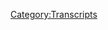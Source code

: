 {{DEFAULTSORT:
    #_TRANSCRIPT_0050:Bohemian Grove...Ya Busted
}}{{Transcript
    | title         = [[50: Bohemian Grove...Ya Busted]]
    | caption       = [https://knowledgefight.libsyn.com/knowledge-fight-bohemian-groveya-busted Listen to this episode on Libsyn]
    | episodeNumber = [[50: Bohemian Grove...Ya Busted|50]]
    | length        = 00:29:45
}}

{{MessageBox
    | header     = Warning: Bot Generated Content
    | text       = This transcript was automatically generated by transcription software and likely contains many mistakes and misattributions. Please check the audio for definitive quotes, attribution, and context.
    | image      = N3yvass4myg91.webp
    | imagewidth = 50px
    | id         = warning
}}

{{TranscriptBlock
    | name      = Alex Jones
    | timestamp = 00:00:00.000
    | text      = Andy in Kansas, you're on the air. Thanks for holding.
}}

{{TranscriptBlock
    | name      = Andy In Kansas
    | timestamp = 00:00:02.609
    | text      = Hello, Alex, I'm a first time caller. I'm a huge fan. I love your work.
}}

{{TranscriptBlock
    | name      = Alex Jones
    | timestamp = 00:00:05.940
    | text      = I love you.
}}

{{TranscriptBlock
    | name      = Dan
    | timestamp = 00:00:06.459
    | text      = Hey, everybody. Welcome back to Knowledge fight. I'm Dan.
}}

{{TranscriptBlock
    | name      = Jordan
    | timestamp = 00:00:09.119
    | text      = I'm Jordan.
}}

{{TranscriptBlock
    | name      = Dan
    | timestamp = 00:00:09.669
    | text      = We're a couple dudes who like to sit around, drink novelty beverages, and talk a little bit about Alex Jones. We've got a little shorty episode for you here today.
}}

{{TranscriptBlock
    | name      = Jordan
    | timestamp = 00:00:17.129
    | text      = Oh, do we?
}}

{{TranscriptBlock
    | name      = Dan
    | timestamp = 00:00:17.629
    | text      = Yep, got a little
}}

{{TranscriptBlock
    | name      = Jordan
    | timestamp = 00:00:18.000
    | text      = Are we denying people the three hours that they generally love to sit through?
}}

{{TranscriptBlock
    | name      = Dan
    | timestamp = 00:00:23.000
    | text      = We are but we'll be back with another episode very shortly. But for today, I wanted to do a little bit of a special thing. A little bit of an Alex Jones, Ya Busted.
}}

{{TranscriptBlock
    | name      = Jordan
    | timestamp = 00:00:32.000
    | text      = Oh, we got to full ya busted episode.
}}

{{TranscriptBlock
    | name      = Dan
    | timestamp = 00:00:33.770
    | text      = So I don't know how much you rely on
}}

{{TranscriptBlock
    | name      = Jordan
    | timestamp = 00:00:35.490
    | text      = I don't know why I'm cheerleading for you. I just want you to succeed, Dan.
}}

{{TranscriptBlock
    | name      = Dan
    | timestamp = 00:00:39.000
    | text      = Thank you. I appreciate that. I like having someone on my team. I don't know, Jordan, how much you know about Alex Jones's career?
}}

{{TranscriptBlock
    | name      = Jordan
    | timestamp = 00:00:48.000
    | text      = I know that he's been on, since at the very least y2k. sure. And he was, I think killed in the concentration camp at that old abandoned airport.
}}

{{TranscriptBlock
    | name      = Dan
    | timestamp = 00:01:03.000
    | text      = That Austin airport? Absolutely.
}}

{{TranscriptBlock
    | name      = Jordan
    | timestamp = 00:01:05.430
    | text      = Okay. How did he do?
}}

{{TranscriptBlock
    | name      = Dan
    | timestamp = 00:01:06.959
    | text      = He did good. He survived. Survived the killing.
}}

{{TranscriptBlock
    | name      = Jordan
    | timestamp = 00:01:10.280
    | text      = Damn it.
}}

{{TranscriptBlock
    | name      = Dan
    | timestamp = 00:01:10.930
    | text      = So he was on public access TV, which I've looked into us getting a public access TV show.
}}

{{TranscriptBlock
    | name      = Dan
    | timestamp = 00:01:17.250
    | text      = How'd it go?
}}

{{TranscriptBlock
    | name      = Dan
    | timestamp = 00:01:18.170
    | text      = Turns out you got to pay a lot for courses
}}

{{TranscriptBlock
    | name      = Jordan
    | timestamp = 00:01:21.230
    | text      = Boooo!
}}

{{TranscriptBlock
    | name      = Dan
    | timestamp = 00:01:21.719
    | text      = They make you pay like hundreds of dollars to take TV production classes. And they take like months to complete the ones you need in order to get on TV. But if we just shoot our own videos, they'll put, they might play them. So conceivably,
}}

{{TranscriptBlock
    | name      = Jordan
    | timestamp = 00:01:39.000
    | text      = We're gonna need we're gonna need a better studio than your bedroom.
}}

{{TranscriptBlock
    | name      = Dan
    | timestamp = 00:01:42.000
    | text      = So if you guys would like to donate to the show. That money may go towards us making a TV show for public access, which would also be on YouTube. That's something we're considering.
}}

{{TranscriptBlock
    | name      = Jordan
    | timestamp = 00:01:52.219
    | text      = That would be fucking awesome.
}}

{{TranscriptBlock
    | name      = Dan
    | timestamp = 00:01:53.960
    | text      = In the spirit of Alex Jones's early career, we will do public access TV!
}}

{{TranscriptBlock
    | name      = Jordan
    | timestamp = 00:01:58.000
    | text      = I would, no, I don't even care. I would love to do public access TV.
}}

{{TranscriptBlock
    | name      = Dan
    | timestamp = 00:02:03.000
    | text      = So we would like to do that. And I thank everybody who has donated and we really appreciate it. But if people want to throw down a little something something, we have some projects we want to work on. But anyway, Alex started in public access TV. Then his dentist father talked to one of his patients, who was a radio executive, and got him a radio job, paid for his first ad,
}}

{{TranscriptBlock
    | name      = Jordan
    | timestamp = 00:02:24.009
    | text      = The American dream.
}}

{{TranscriptBlock
    | name      = Dan
    | timestamp = 00:02:25.120
    | text      = Alex Jones's first ad
}}

{{TranscriptBlock
    | name      = Jordan
    | timestamp = 00:02:26.340
    | text      = Daddy bought you a show,
}}

{{TranscriptBlock
    | name      = Dan
    | timestamp = 00:02:27.509
    | text      = Alex Jones's first ad, that was a contingent part of him getting a radio show, was his dad's dental practice. And so that's how he came into being. But he didn't really make it big outside of the Austin market where people thought he was kind of a crazy yeller, because he was. yeah. He would go out
}}

{{TranscriptBlock
    | name      = Jordan
    | timestamp = 00:02:44.270
    | text      = That hasn't changed.
}}

{{TranscriptBlock
    | name      = Dan
    | timestamp = 00:02:45.439
    | text      = He would go out in public with bull horns and make a big spectacle of himself and scream about banks and what have you. right. That was sort of his modus operandi. And because he was this crazy public figure, that's why Richard Linklater, who was an Austin filmmaker at the time, ended up putting him in Waking Life and then Scanner Darkly, a little bit down the road where he played characters very similar to himself. Crazy street preachers. In Waking Life, he's a guy yelling in a bullhorn, driving around in a car. And he's got
}}

{{TranscriptBlock
    | name      = Jordan
    | timestamp = 00:03:15.210
    | text      = It's a stretch for him.
}}

{{TranscriptBlock
    | name      = Dan
    | timestamp = 00:03:16.530
    | text      = But he's yelling a bunch of stuff back then that I'm actually kind of cool with because they're all about human potential and stuff like that. He's screaming about how the indomitable spirit of humanity is great. He just leaves out all the globalists stuff.
}}

{{TranscriptBlock
    | name      = Jordan
    | timestamp = 00:03:31.000
    | text      = Is there, and and I'm guessing, just going out on that, on a limb here? No, no boner pills, huh?
}}

{{TranscriptBlock
    | name      = Dan
    | timestamp = 00:03:38.000
    | text      = No boner pills. At this point. Dr. Group had not developed these. He was probably still getting his PhD in chiropracty at that point. Also, dude, I found a fucking episode where Anthony Gucciardi and Alex Jones have a little bit of a rap session about Dr. Group's backstory. oh boy. And it's fucking crazy. It's like a comic book. I'll give you I'll give you the brief version.
}}

{{TranscriptBlock
    | name      = Jordan
    | timestamp = 00:04:02.000
    | text      = Give me some broad strokes.
}}

{{TranscriptBlock
    | name      = Dan
    | timestamp = 00:04:03.000
    | text      = Dr. Group is a crazy Austin, not real doctor, doctor. Like I actually think he's based out of Dallas. I'm not entirely sure, he's somewhere in Texas.
}}

{{TranscriptBlock
    | name      = Jordan
    | timestamp = 00:04:11.419
    | text      = Texas doctor. Texas non-doctor doctor.
}}

{{TranscriptBlock
    | name      = Dan
    | timestamp = 00:04:13.000
    | text      = He has a place called the Global Healing Institute or whatever.
}}

{{TranscriptBlock
    | name      = Jordan
    | timestamp = 00:04:17.550
    | text      = I'm a big fan.
}}

{{TranscriptBlock
    | name      = Dan
    | timestamp = 00:04:17.910
    | text      = Global Healing Center? Anyway, it's irrelevant. He has a PhD from a chiropracty school, which isn't a real PhD. And he has a bunch of other bullshit degrees on home, homeopathic medicine. yeah. That aren't real also, but...
}}

{{TranscriptBlock
    | name      = Jordan
    | timestamp = 00:04:33.509
    | text      = He has a degree in magic.
}}

{{TranscriptBlock
    | name      = Dan
    | timestamp = 00:04:35.259
    | text      = --but Anthony Gucciardi and Alex have this chat about how Dr. Group is trying to make up for the evils of his father. Apparently Dr. Group's dad created a bunch of these things that are toxifying the atmosphere. Dr. Group, Dr. Group finds out about this and turns on his dad.
}}

{{TranscriptBlock
    | name      = Jordan
    | timestamp = 00:04:55.000
    | text      = No. No. So this is a Luke Skywalker situation?
}}

{{TranscriptBlock
    | name      = Dan
    | timestamp = 00:05:00.000
    | text      = Yeah, so he dedicates his life to creating products that undo the damage that his father has done to humanity! It's crazy. It's so crazy.
}}

{{TranscriptBlock
    | name      = Jordan
    | timestamp = 00:05:11.000
    | text      = So, so his dad was ostensibly a real scientist.
}}

{{TranscriptBlock
    | name      = Dan
    | timestamp = 00:05:15.379
    | text      = Probably.
}}

{{TranscriptBlock
    | name      = Jordan
    | timestamp = 00:05:16.290
    | text      = And he became a doctor of
}}

{{TranscriptBlock
    | name      = Dan
    | timestamp = 00:05:18.660
    | text      = Boner pills.
}}

{{TranscriptBlock
    | name      = Jordan
    | timestamp = 00:05:19.930
    | text      = Yeah, exactly.
}}

{{TranscriptBlock
    | name      = Dan
    | timestamp = 00:05:21.259
    | text      = Boner juice.
}}

{{TranscriptBlock
    | name      = Jordan
    | timestamp = 00:05:22.410
    | text      = To defend against the toxicity in the atmosphere created by his evil scientist father.
}}

{{TranscriptBlock
    | name      = Dan
    | timestamp = 00:05:30.000
    | text      = Yeah, it's hard to tell from watching the clip if this is stuff that they're making up...
}}

{{TranscriptBlock
    | name      = Jordan
    | timestamp = 00:05:35.199
    | text      = Or stuff that they, that Dr. Group made up?
}}

{{TranscriptBlock
    | name      = Dan
    | timestamp = 00:05:37.829
    | text      = --or if they were smoking weed, with Dr. Group, and he just told them that they're like, Oh, he's so cool. He's so cool. Also, I found evidence from 2015 that Alex Jones is not lying about smoking weed once a year.
}}

{{TranscriptBlock
    | name      = Jordan
    | timestamp = 00:05:50.689
    | text      = What?!
}}

{{TranscriptBlock
    | name      = Dan
    | timestamp = 00:05:51.050
    | text      = That came out in his divorce case,
}}

{{TranscriptBlock
    | name      = Jordan
    | timestamp = 00:05:53.129
    | text      = Wait, that's a true thing?
}}

{{TranscriptBlock
    | name      = Dan
    | timestamp = 00:05:54.730
    | text      = He said in court during the custody case that he smokes weed once a year.
}}

{{TranscriptBlock
    | name      = Jordan
    | timestamp = 00:05:59.120
    | text      = No, I knew that. I knew that.
}}

{{TranscriptBlock
    | name      = Dan
    | timestamp = 00:06:00.829
    | text      = He said the exact same thing in 2015.
}}

{{TranscriptBlock
    | name      = Jordan
    | timestamp = 00:06:03.079
    | text      = That's crazy.
}}

{{TranscriptBlock
    | name      = Dan
    | timestamp = 00:06:03.899
    | text      = He says he smoked weed once a year to check in on it to see what's going on with it. See what it does to people.
}}

{{TranscriptBlock
    | name      = Jordan
    | timestamp = 00:06:10.589
    | text      = That's crazy.
}}

{{TranscriptBlock
    | name      = Dan
    | timestamp = 00:06:11.420
    | text      = He's like, I don't like weed. Turns out, I try it. I don't like it. It's nuts. It's nuts that that isn't something that just came out of his mouth. He's been saying that for years. So anyway, Doctor Group is full of shit. all right. Point is he's not he's not selling boner pills in Waking Life. yes. So that's how he sort of, you know, that's why he's in movies.
}}

{{TranscriptBlock
    | name      = Jordan
    | timestamp = 00:06:32.000
    | text      = Right. Because he's he's a fucking lunatic and it's fun to listen to a fucking lunatic.
}}

{{TranscriptBlock
    | name      = Dan
    | timestamp = 00:06:37.000
    | text      = Yeah. But the reason that he ever broke through in conspiracy theory communities, and the reason that he got this elevated status as the champion of conspiracies, what made it really break was that he put out a video where he showed breaking into and infiltrating Bohemian Grove. right. In the hills of California. I believe it's in the north, the North Coast area. So anyway, that was in 2000. Allegedly, he infiltrated on July 15th 2000. And he made the biggest fucking deal out of it. He made a video, started selling it. This is sort of the beginning of his documentary empire, started getting a lot of attention for it, because it was this mysterious place where powerful people go, and Alex Jones, he sells himself as the only person who's been able to break in. right. And the hallmark of it, the big coup de gras, is he got footage of the cremation of care ceremony, which is the most famous part of the video. It's the part that everyone who's seen it, it's the part they remember because the rest of it's fucking bullshit. It's a video of a giant stone owl, where they burn a figure in effigy. And he portrays it as a satanic ceremony where they're killing a baby. All this shit. yeah. The realities of the actual ceremony are very different. But we'll get to that in a minute. He presented it as, like, Hey, I went in...
}}

{{TranscriptBlock
    | name      = Jordan
    | timestamp = 00:08:10.560
    | text      = Snuck in.
}}

{{TranscriptBlock
    | name      = Dan
    | timestamp = 00:08:11.259
    | text      = --I went into the den of vipers...
}}

{{TranscriptBlock
    | name      = Jordan
    | timestamp = 00:08:13.579
    | text      = Secret agent style.
}}

{{TranscriptBlock
    | name      = Dan
    | timestamp = 00:08:14.949
    | text      = --I went in there with a camera, and I fucking got it. I got it. And they can't deny it. right. Here's why he's busted.
}}

{{TranscriptBlock
    | name      = Jordan
    | timestamp = 00:08:23.000
    | text      = Oh, no, he's busted? His entire career is based on a lie?
}}

{{TranscriptBlock
    | name      = Dan
    | timestamp = 00:08:26.670
    | text      = Yes.
}}

{{TranscriptBlock
    | name      = Jordan
    | timestamp = 00:08:26.980
    | text      = That makes perfect sense, according to all the stuff I know about him.
}}

{{TranscriptBlock
    | name      = Dan
    | timestamp = 00:08:32.000
    | text      = I've done a bit of looking into the realities of the situation. And I'm here to say that I don't believe for a second, his version of the story.
}}

{{TranscriptBlock
    | name      = Jordan
    | timestamp = 00:08:42.120
    | text      = Okay.
}}

{{TranscriptBlock
    | name      = Dan
    | timestamp = 00:08:42.549
    | text      = At all.
}}

{{TranscriptBlock
    | name      = Jordan
    | timestamp = 00:08:43.090
    | text      = Okay!
}}

{{TranscriptBlock
    | name      = Dan
    | timestamp = 00:08:43.440
    | text      = So I have posted, and I'll put a link to this. I've posted links to some of the videos that are important to the evidence. Some people, some internet sleuths have done some really good work on this. okay. But the more important pieces are, Alex Jones claims that he is the one who exposed Bohemian Grove and before that no one knew about it and it was the shadowy place where really powerful elites went. And I would like to play this news report from 1981.
}}

{{TranscriptBlock
    | name      = Reporter 1 (50)
    | timestamp = 00:09:15.000
    | text      = Now, a question. What have Herbert Hoover, Art Linkletter, Jack London, and Richard Nixon all had in common? They've all been members of the exclusive, all male Bohemian Club in California, where every year at this time, the elite from around the country get together for two and a half weeks of fun and games. Steve Shepard has this special assignment report.
}}

{{TranscriptBlock
    | name      = Reporter 2 (50)
    | timestamp = 00:09:35.000
    | text      = More than 2000 members of San Francisco's exclusive and all male Bohemian Club, have once again descended on Northern California...
}}

{{TranscriptBlock
    | name      = Jordan
    | timestamp = 00:09:43.289
    | text      = God, I love you, 80s news.
}}

{{TranscriptBlock
    | name      = Reporter 2 (50)
    | timestamp = 00:09:44.950
    | text      = --will spend most of the month of July camped on some 2700 acres of pristine and privately owned redwood forest. Forest very much like this. The place is called Bohemian Grove and it's located just 80 miles north of San Francisco. The Grove is the Bohemian Club's summer retreat, and its facilities are hidden beneath lush forest canopy, extending south from the banks of Sonoma County's Russian River. For more than a century, the camp has been a place for club members and guests from all across America gather to relax. The retreat is divided into
}}

{{TranscriptBlock
    | name      = Jordan
    | timestamp = 00:10:19.000
    | text      = There is a reason that we don't watch 80s news anymore, isn't there?
}}

{{TranscriptBlock
    | name      = Dan
    | timestamp = 00:10:23.429
    | text      = Yeah, it goes on for about
}}

{{TranscriptBlock
    | name      = Jordan
    | timestamp = 00:10:24.750
    | text      = Bohemian Grove, walks down 30 miles from over here.
}}

{{TranscriptBlock
    | name      = Dan
    | timestamp = 00:10:28.000
    | text      = You know why? Because it has information in it.
}}

{{TranscriptBlock
    | name      = Jordan
    | timestamp = 00:10:30.789
    | text      = Yeah, I know. Ugh.
}}

{{TranscriptBlock
    | name      = Dan
    | timestamp = 00:10:31.889
    | text      = It goes into, it takes like, it's a five minute piece. There's footage inside the Bohemian Grove area. He talks to people. It's from 19
}}

{{TranscriptBlock
    | name      = Jordan
    | timestamp = 00:10:39.669
    | text      = In the Bohemian Grove?
}}

{{TranscriptBlock
    | name      = Dan
    | timestamp = 00:10:41.009
    | text      = It's 19, well, not while the stuff's going on.
}}

{{TranscriptBlock
    | name      = Jordan
    | timestamp = 00:10:43.000
    | text      = But people who are part of the
}}

{{TranscriptBlock
    | name      = Dan
    | timestamp = 00:10:44.690
    | text      = Yeah, yeah, extensively. And that's 19 years before Alex Jones broke in. wow. So that's one, that's one piece that's taken away from his, I exposed this shit. right. There, straight up on the news talking about how the elites go here.
}}

{{TranscriptBlock
    | name      = Jordan
    | timestamp = 00:10:59.000
    | text      = And this is from way back even when fucking Richard Nixon and Herbert Hoover could be involved with it. yeah. So this has been going on for what, 70 years?
}}

{{TranscriptBlock
    | name      = Dan
    | timestamp = 00:11:07.000
    | text      = It started a long time ago. It started at like, 100 something years ago. I can't remember exactly.
}}

{{TranscriptBlock
    | name      = Jordan
    | timestamp = 00:11:13.000
    | text      = Also, the weird thing about 80s news is that they can just say all male, and that's fine. yeah. Like, the Bohemian Grove, the all male club, and everybody's like, yes. Good. We have one. Wonderful, move on.
}}

{{TranscriptBlock
    | name      = Dan
    | timestamp = 00:11:27.000
    | text      = So more fascinating little pieces of Alex being completely wrong. Are that in 1989, which, if you're counting, is 11 years before Alex Jones broke in, a journalist named Philip Weiss reporting for spy magazine infiltrated Bohemian Grove for six days.
}}

{{TranscriptBlock
    | name      = Jordan
    | timestamp = 00:11:41.500
    | text      = No shit.
}}

{{TranscriptBlock
    | name      = Dan
    | timestamp = 00:11:42.019
    | text      = Six days.
}}

{{TranscriptBlock
    | name      = Jordan
    | timestamp = 00:11:42.590
    | text      = He's just hanging out.
}}

{{TranscriptBlock
    | name      = Dan
    | timestamp = 00:11:43.909
    | text      = I would like to read a couple of excerpts from his column. So this is from Philip Weiss' article and I quote, "For me, the trick was getting in. A guest card was out of the question. Club bylaws have stated that a member sponsors application, quote, shall not, shall be in writing and shall contain full information for the guidance of the board in determining the merits and qualifications of the proposed guest. No. Section Eight article 18 was too fine a screen for me and my attempts to get a job as a waiter or a valet in one of the camps failed. In the end, I entered by stealth. Some observers of the grove have warned that security was too good. They'd sniff me out immediately. I might last three hours before they put me in Santa Rosa jail for trespassing. Lowell Bergman, a producer with 60 Minutes who used to hunt rabbits in the nearby hills, remembered a fire road leading into a site near the Guerneville waste treatment plant, but said they'd spot me sneaking in. Others mentioned barbed wire and electronic monitoring devices and places where the grove abuts Mount Rio, and helicopters patrolling the ridge roads that traverse the 1000 foot hills and formed the groves perimeter."
}}

{{TranscriptBlock
    | name      = Jordan
    | timestamp = 00:12:53.000
    | text      = This is when we find out he just fucking walked in, isn't it.
}}

{{TranscriptBlock
    | name      = Dan
    | timestamp = 00:12:57.000
    | text      = "One day, I drove up to the front gate and got a daunting glimpse of what looked like the grove sheriff, a barrel like figure in a Smokey the Bear hat. A set of checkpoints on the Berlin Wall seem to stretch out behind him. But by then I'd made my connection. My driver was Mary Moore, an Earth Mother type with long silvery blonde hair, who's the most active member of a distinctively Californian left wing group called the Bohemian Grove Action Network. Moore agreed to help me get in, providing me with a sort of underground railroad. She put at my service a mountain guide who demanded only that I keep the methods he devised for me confidential. He had a keen geographical sense and a girlfriend who described a plan to seed magic crystals at the grove gates and make them open up of their own accord so the Native American drummers could walk in. We didn't do it that way." This guy's a great writer.
}}

{{TranscriptBlock
    | name      = Jordan
    | timestamp = 00:13:43.000
    | text      = It's fucking, that's a great punch line. That's a great punch line.
}}

{{TranscriptBlock
    | name      = Dan
    | timestamp = 00:13:47.000
    | text      = "We didn't do it that way. But it turned out, the grove security isn't quite what it's reputed to be. The sociologists who had studied the place were right, there was no real security." yeah. So there's that.
}}

{{TranscriptBlock
    | name      = Jordan
    | timestamp = 00:14:00.000
    | text      = Okay, so the real security is the legend. That's what that's what the real security is
}}

{{TranscriptBlock
    | name      = Dan
    | timestamp = 00:14:05.000
    | text      = Somewhat, yeah. Or probably a lot of security, if you try and go into like, through the direct front gate. right. But there's not like snipers posted and shit like that.
}}

{{TranscriptBlock
    | name      = Jordan
    | timestamp = 00:14:14.059
    | text      = No. Of course not.
}}

{{TranscriptBlock
    | name      = Dan
    | timestamp = 00:14:15.070
    | text      = So he like I said he stayed there for days, and just hung out and did all the stuff along with them. And one of the things that he said is that the key to his disguise was always have a drink in hand. Because everybody is drinking. Everyone's just drunk. There's people passed out in bushes. right. And so he just described it essentially as being a crazy, super powerful, rich people summer camp. yeah. And we'll get we'll get back to that in a second. Like he had to have a reason to be there. So here's what he did. "My imposter included misrepresenting myself in conversation with other campers. And my story kept changing as I learned more about how life inside was organized. I said I was a guest of Bromley camp, where unsortable visitors end up. At 33, I was one of the youngest Bohemians, but I was welcome almost as a policy matter. Quote, we looked around and saw we were becoming an old men's club, a member said, explaining recent efforts efforts to recruit fresh blood. Being from New York was fine. The Grove limits retreat guests to out of staters, though clamoring by well connected Californians to visit the forest has resulted in the rise of the June Spring Jinx weekend." Not sure what that means.
}}

{{TranscriptBlock
    | name      = Jordan
    | timestamp = 00:15:20.000
    | text      = I don't know what that means either. Sounds racist.
}}

{{TranscriptBlock
    | name      = Dan
    | timestamp = 00:15:22.000
    | text      = "I used my real name. No, no one out. No one inside acted suspicious, but paranoia about the grove seemed justified. And I brought along my own version of cyanide, Inoral, a tranquilizer used by actors to counteract stage fright. One day a member asked if I was related to a Bohemian named Jack Weiss. No, but I've heard a lot about him and I'd like to meet him. You can't he said, he's dead. After that, I began working a dead West Coast relative's promise to have me out to the grove one summer into my shaggy dog story about an invitation."
}}

{{TranscriptBlock
    | name      = Jordan
    | timestamp = 00:15:53.889
    | text      = Very nice.
}}

{{TranscriptBlock
    | name      = Dan
    | timestamp = 00:15:54.529
    | text      = So basically, he's in the mix. He's just hanging out with these people, and, and hanging out drinking with these superpowerful people. No one sniffs him out. He ends up bringing a camera on the last day because he's like, Oh, if I get kicked out, whatever, this is my last day here.
}}

{{TranscriptBlock
    | name      = Jordan
    | timestamp = 00:16:11.000
    | text      = Yeah, too late now.
}}

{{TranscriptBlock
    | name      = Dan
    | timestamp = 00:16:12.159
    | text      = So yeah, he ends up
}}

{{TranscriptBlock
    | name      = Jordan
    | timestamp = 00:16:13.320
    | text      = Too late now, motherfuckers You can't catch me.
}}

{{TranscriptBlock
    | name      = Dan
    | timestamp = 00:16:16.110
    | text      = He ends up hanging out with them. He goes to the cremation of care ceremony that Alex Jones videotapes and misrepresents as some sort of a satanic thing. The the reality of it is, is that the cremation of care ceremony is this thing, where you have all these super powerful people who have crazy stressful lives, it's much the same as like really rich people often go to dominatrixes to get the power taken away, have a symbolic power exchange. In the same way, these supers
}}

{{TranscriptBlock
    | name      = Jordan
    | timestamp = 00:16:45.000
    | text      = For somebody who's in control all the time, nothing is more tantalizing than losing that control.
}}

{{TranscriptBlock
    | name      = Dan
    | timestamp = 00:16:50.000
    | text      = Exactly. yeah. And in this case, these people have such scrutinized lives and such stress that they go to this place where they can privately let loose, maybe do some gay stuff, get drunk all the time. Put on little musical numbers. Have people give speeches. And that's basically a lot of what goes on there. There's a lot of politics discussion that goes on now too, much more than originally.
}}

{{TranscriptBlock
    | name      = Jordan
    | timestamp = 00:17:15.640
    | text      = It's a Borgia party.
}}

{{TranscriptBlock
    | name      = Dan
    | timestamp = 00:17:17.000
    | text      = Yeah, yeah, more or less. So the cremation of care ceremony is where you have a manifestation of care who comes in, which is this, this what is burned in effigy eventually. And it is this, this, this idea of the stresses and the cares of the outside world. And they bring it in on a on a boat, a pontoon boat, to this ritual space in front of the giant owl of wisdom, the giant owl Moloch.
}}

{{TranscriptBlock
    | name      = Jordan
    | timestamp = 00:17:42.000
    | text      = God, I hate rich people.
}}

{{TranscriptBlock
    | name      = Dan
    | timestamp = 00:17:44.000
    | text      = It's voiced by Walter Cronkite. And so they have this ritualistic play wherein all of the cares of the outside world are burned in front of the, this owl of wisdom. And it's only able to be burned by the everlasting flame. That never goes out throughout the entire weeks long celebration.
}}

{{TranscriptBlock
    | name      = Jordan
    | timestamp = 00:18:02.039
    | text      = It's a bunch of rich people LARPing in a sex romp.
}}

{{TranscriptBlock
    | name      = Dan
    | timestamp = 00:18:05.170
    | text      = And a summer camp. And I think it's fucking awesome. I think that sounds amazing.
}}

{{TranscriptBlock
    | name      = Jordan
    | timestamp = 00:18:09.869
    | text      = It sounds fucking stupid. But I want to I want to go and get shit faced.
}}

{{TranscriptBlock
    | name      = Dan
    | timestamp = 00:18:14.000
    | text      = I would go in a heartbeat, if I could have gone at some point. I don't care that it's quote, the faggiest goddamn thing Nixon has ever seen. That's a direct quote.
}}

{{TranscriptBlock
    | name      = Jordan
    | timestamp = 00:18:24.000
    | text      = That's a direct quote from Nixon.
}}

{{TranscriptBlock
    | name      = Dan
    | timestamp = 00:18:26.119
    | text      = Yeah.
}}

{{TranscriptBlock
    | name      = Jordan
    | timestamp = 00:18:26.490
    | text      = It's a good thing Alex Jones got in there to expose it.
}}

{{TranscriptBlock
    | name      = Dan
    | timestamp = 00:18:30.000
    | text      = Yeah. So those are two things that happened over a decade before Alex ostensibly, allegedly,
}}

{{TranscriptBlock
    | name      = Jordan
    | timestamp = 00:18:35.640
    | text      = Revealed it to the public.
}}

{{TranscriptBlock
    | name      = Dan
    | timestamp = 00:18:37.269
    | text      = Right. And that this guy, Philip Weiss, I really recommend, it's a long read but I recommend everybody reading his article here about his infiltration, because it's, first of all, he's a great writer.
}}

{{TranscriptBlock
    | name      = Jordan
    | timestamp = 00:18:49.000
    | text      = Yeah, clearly, he's got some he's got some chops.
}}

{{TranscriptBlock
    | name      = Dan
    | timestamp = 00:18:51.000
    | text      = It's pithy, it's witty, it's really great. And it's a really interesting window into sort of the reality of what the Bohemian Club is, more than Alex's satanic nonsense spouts.
}}

{{TranscriptBlock
    | name      = Jordan
    | timestamp = 00:19:02.000
    | text      = It's like if Hunter S. Thompson didn't make up what he was talking about.
}}

{{TranscriptBlock
    | name      = Dan
    | timestamp = 00:19:07.000
    | text      = Right. So the other problem that Alex Jones has, with his movie that he put out, his documentary about breaking into Bohemian Grove, is that a couple people have done some really good analysis on it. And one question keeps jumping out and that is, why do all of the things that seem the craziest about Bohemian Grove, why is none of that on camera? Why is that just Alex's narration over shots of trees and stuff like that. He talks about how he sees surveillance equipment everywhere...
}}

{{TranscriptBlock
    | name      = Jordan
    | timestamp = 00:19:38.849
    | text      = But he doesn't show it.
}}

{{TranscriptBlock
    | name      = Dan
    | timestamp = 00:19:39.859
    | text      = --wires going all around the trees...
}}

{{TranscriptBlock
    | name      = Jordan
    | timestamp = 00:19:42.170
    | text      = Doesn't show it.
}}

{{TranscriptBlock
    | name      = Dan
    | timestamp = 00:19:42.920
    | text      = --none of that is on camera. okay. He talks about seeing all sorts of things and none of it is presented within the documentary. Further, he says that he gets accosted by sheriffs on his way in to try and break in. It's not on tape. He just says that it happened. There's no reason to believe that it actually happened. When you're making a documentary you really got to show and prove what you're doing. Instead, what
}}

{{TranscriptBlock
    | name      = Jordan
    | timestamp = 00:20:09.000
    | text      = Not Alex's strong suit.
}}

{{TranscriptBlock
    | name      = Dan
    | timestamp = 00:20:11.000
    | text      = Instead, what they do have is shaky footage of trees when he's allegedly hiking to break into the camp.
}}

{{TranscriptBlock
    | name      = Jordan
    | timestamp = 00:20:19.000
    | text      = Yeah, he made the Blair Witch Project
}}

{{TranscriptBlock
    | name      = Dan
    | timestamp = 00:20:20.000
    | text      = Basically. It's found footage.
}}

{{TranscriptBlock
    | name      = Jordan
    | timestamp = 00:20:22.089
    | text      = Yeah, exactly.
}}

{{TranscriptBlock
    | name      = Dan
    | timestamp = 00:20:23.099
    | text      = The other problem is, he's walking around in these trees, and then it cuts. And it says, half an hour later, to try and create the illusion that he hiked around in the woods.
}}

{{TranscriptBlock
    | name      = Dan
    | timestamp = 00:20:34.900
    | text      = So far. He walked so far.
}}

{{TranscriptBlock
    | name      = Dan
    | timestamp = 00:20:36.569
    | text      = This awesome video that I've linked to here on a knowledge fight dot com. Like I said, I'll post the link. This guy took Google Maps, and found the spot exactly where Alex was.
}}

{{TranscriptBlock
    | name      = Jordan
    | timestamp = 00:20:48.000
    | text      = Sometimes I love the internet.
}}

{{TranscriptBlock
    | name      = Dan
    | timestamp = 00:20:49.579
    | text      = It's so amazing.
}}

{{TranscriptBlock
    | name      = Jordan
    | timestamp = 00:20:50.450
    | text      = Sometimes I love the internet.
}}

{{TranscriptBlock
    | name      = Dan
    | timestamp = 00:20:52.000
    | text      = Basically, what he ended up doing in that alleged half hour is, walked about 50 feet. He made almost like, the area that he would have to walk to get to where he says he ends up, this parking lot, this parking area where he ends up and gets picked up by a shuttle, is so close to the external road. There's no way that it would take half an hour, even with his bloated, out of shape ass. There's no way, it's just literally impossible. The only explanation?
}}

{{TranscriptBlock
    | name      = Jordan
    | timestamp = 00:21:19.349
    | text      = He got an in. He got a guest pass.
}}

{{TranscriptBlock
    | name      = Dan
    | timestamp = 00:21:21.430
    | text      = No. I don't know, that's possible. A lot of conspiracy theorists think that. yeah. A lot of weirdos on the internet are like, obviously, it's because he's part of the globalists...
}}

{{TranscriptBlock
    | name      = Jordan
    | timestamp = 00:21:32.359
    | text      = That makes perfect sense.
}}

{{TranscriptBlock
    | name      = Dan
    | timestamp = 00:21:33.930
    | text      = --and he was just there because they wanted to expose it.
}}

{{TranscriptBlock
    | name      = Jordan
    | timestamp = 00:21:37.200
    | text      = Perfect, I love it.
}}

{{TranscriptBlock
    | name      = Dan
    | timestamp = 00:21:38.319
    | text      = The more likely reality is if that half hour delay did happen? It's Alex Jones
}}

{{TranscriptBlock
    | name      = Jordan
    | timestamp = 00:21:42.970
    | text      = He took a nap?
}}

{{TranscriptBlock
    | name      = Dan
    | timestamp = 00:21:43.859
    | text      = It's Alex Jones fucking psyching himself out in the middle of the woods. He's like, he's afraid to try and break in. right. That's possible. And that's why it's cut. yeah. The other possibility is, he wants to present it as it's super hard to get in. But as Philip Weiss experienced, it's really not all that hard.
}}

{{TranscriptBlock
    | name      = Jordan
    | timestamp = 00:22:02.140
    | text      = You just kind of walk in.
}}

{{TranscriptBlock
    | name      = Dan
    | timestamp = 00:22:03.680
    | text      = Yeah. And so I don't think he necessarily had a pass, or someone who is like you get in or whatever.  I think that the shuttle that shows up doesn't check people's IDs necessarily.
}}

{{TranscriptBlock
    | name      = Jordan
    | timestamp = 00:22:14.480
    | text      = Of course not.
}}

{{TranscriptBlock
    | name      = Dan
    | timestamp = 00:22:15.359
    | text      = So if you're in the Bohemian Grove parking area, which is clearly accessible, and really, as these Google maps show, not far from the road. If you're in there, they just pick you up and take you in. Because it's just a shuttle that runs consistently. So he gets in there
}}

{{TranscriptBlock
    | name      = Jordan
    | timestamp = 00:22:31.440
    | text      = It's like an airport shuttle.
}}

{{TranscriptBlock
    | name      = Dan
    | timestamp = 00:22:33.220
    | text      = Yeah. So the other problem is, if you look at it, it's it's light out when he gets picked up by the shuttle. And then there's not a whole lot that goes on. And then he has footage of the cremation of care ceremony. And it's pitch black. It's just completely dark out.
}}

{{TranscriptBlock
    | name      = Jordan
    | timestamp = 00:22:49.180
    | text      = Right. So he's been hanging out.
}}

{{TranscriptBlock
    | name      = Dan
    | timestamp = 00:22:51.140
    | text      = He must have, and none of that footage is shown. He just tells you what has happened. He's like, I went to this place, this place and this place. And then, bam, it's super dark out. It's the dead of night. And then they don't show how they leave.
}}

{{TranscriptBlock
    | name      = Jordan
    | timestamp = 00:23:07.000
    | text      = Huh. So his entire career is built on something that people have already done. Yeah. And is clearly edited in a way that is
}}

{{TranscriptBlock
    | name      = Dan
    | timestamp = 00:23:15.990
    | text      = Manipulative.
}}

{{TranscriptBlock
    | name      = Jordan
    | timestamp = 00:23:16.869
    | text      = Exactly. And most likely, most likely didn't even really matter.
}}

{{TranscriptBlock
    | name      = Dan
    | timestamp = 00:23:20.960
    | text      = The most likely scenario is that, it's, I imagine maybe security's beefed up now, just because the horrifying world we live in, but this is pre 911. This was in 2000.
}}

{{TranscriptBlock
    | name      = Jordan
    | timestamp = 00:23:31.529
    | text      = Yeah. You could even still steal a plane back then.
}}

{{TranscriptBlock
    | name      = Dan
    | timestamp = 00:23:34.809
    | text      = Yeah, multiple. I think that they're like, here's my, like, real world scenario of what I think happened. He knew that this was a very opportunistic way he could make a name for himself, because he wasn't cutting it as a local conspiracy guy. And so he maybe read Philip Weiss's article, maybe he knew about the Grove from these news reports that do exist from the past. And so I mean, why he'd have to go all the way to California from Texas. It's a big trip so he has to get something out of it. So he knows he can sneak in pretty easily, but he has to present it as really difficult. Because otherwise this isn't the Secret Sacred Space that he's broken into. It's just, you went to these old dudes' gay camp. Enjoy. So he gets in and there's nothing nefarious happening
}}

{{TranscriptBlock
    | name      = Jordan
    | timestamp = 00:24:26.000
    | text      = Which maybe is an even better, like, that's an even better thing, if you just catch fucking Nixon banging a dude.
}}

{{TranscriptBlock
    | name      = Dan
    | timestamp = 00:24:30.000
    | text      = But it doesn't feed his globalist narrative.
}}

{{TranscriptBlock
    | name      = Jordan
    | timestamp = 00:24:32.579
    | text      = No, of course not.
}}

{{TranscriptBlock
    | name      = Dan
    | timestamp = 00:24:33.670
    | text      = And that would be crazy if you put that out.
}}

{{TranscriptBlock
    | name      = Jordan
    | timestamp = 00:24:36.250
    | text      = That would be fucking hilarious.
}}

{{TranscriptBlock
    | name      = Dan
    | timestamp = 00:24:38.059
    | text      = That'd be problematic as a documentary. So he knows that he can get in easily, he gets in, and when he's inside, there's not all that crazy shit happening except people drinking a ton. And so he he narrates what he wants the audience to think happened, which isn't what happened. He just wandered around. People probably like, how's it going, cheers. Drinking, don't know that it's fucking Alex Jones because he's not a media figure at this time. So they he just blends in, a bunch of drunk people. He sees the cremation of care ceremony. And it does, if you don't know what it is, it does look fucking weird. It's a bunch of people in cloaks, burning something in effigy.
}}

{{TranscriptBlock
    | name      = Jordan
    | timestamp = 00:25:16.349
    | text      = I know what it is, and it's still weird.
}}

{{TranscriptBlock
    | name      = Dan
    | timestamp = 00:25:18.680
    | text      = Oh, it's fucking weird as shit.
}}

{{TranscriptBlock
    | name      = Jordan
    | timestamp = 00:25:20.000
    | text      = It's not like, knowledge has changed my ability to be like, fucking what?
}}

{{TranscriptBlock
    | name      = Dan
    | timestamp = 00:25:25.000
    | text      = But it's weird on the same level that taking communion is weird. That sort of thing. Everything out context is fucking weird. You're eating the body of, what are you doing, you're eating flesh and blood? Anyway...
}}

{{TranscriptBlock
    | name      = Jordan
    | timestamp = 00:25:38.599
    | text      = It's good stuff.
}}

{{TranscriptBlock
    | name      = Dan
    | timestamp = 00:25:39.680
    | text      = --so he goes in, he's like...
}}

{{TranscriptBlock
    | name      = Jordan
    | timestamp = 00:25:41.490
    | text      = Tasty.
}}

{{TranscriptBlock
    | name      = Dan
    | timestamp = 00:25:41.849
    | text      = --oh, yeah, I can twist this. And so he twists it into a fucking satanic thing. Never wrestles with the fact that he's lying. I think. And then it's perfect.
}}

{{TranscriptBlock
    | name      = Jordan
    | timestamp = 00:25:51.000
    | text      = Another subtitle to the Alex Jones biography. Never wrestles with the fact that he's lying.
}}

{{TranscriptBlock
    | name      = Dan
    | timestamp = 00:25:56.000
    | text      = It's perfect, though, because you have all of these powerful people who do go there. It is a real social club that tons of elites in business and politics go to. right. And if you can use that as a way to connect them all in some sort of shadowy evil organization, satanic shit.
}}

{{TranscriptBlock
    | name      = Jordan
    | timestamp = 00:26:17.670
    | text      = A star is born.
}}

{{TranscriptBlock
    | name      = Dan
    | timestamp = 00:26:18.890
    | text      = Exactly. And unfortunately, upon scrutiny, none of it matches up. None of it is real. Alex, ya busted.
}}

{{TranscriptBlock
    | name      = Jordan
    | timestamp = 00:26:27.000
    | text      = Man, it makes
}}

{{TranscriptBlock
    | name      = Dan
    | timestamp = 00:26:28.849
    | text      = Oh! Oh!
}}

{{TranscriptBlock
    | name      = Jordan
    | timestamp = 00:26:29.609
    | text      = Yes.
}}

{{TranscriptBlock
    | name      = Dan
    | timestamp = 00:26:30.000
    | text      = I want to give this caveat to the busting.
}}

{{TranscriptBlock
    | name      = Jordan
    | timestamp = 00:26:34.000
    | text      = Okay. All right.
}}

{{TranscriptBlock
    | name      = Dan
    | timestamp = 00:26:35.319
    | text      = Alex Jones, in
}}

{{TranscriptBlock
    | name      = Jordan
    | timestamp = 00:26:36.329
    | text      = Alex, ya 90% busted.
}}

{{TranscriptBlock
    | name      = Dan
    | timestamp = 00:26:38.000
    | text      = He claims that a lot of the reason that there's not a footage of a bunch of stuff is because he's using one hour tapes, one hour long tapes.  So but even if that's true, there's at least like there have to be 20 something hours of footage that wasn't used in this documentary. So, Alex, you can be unbusted, if you release
}}

{{TranscriptBlock
    | name      = Jordan
    | timestamp = 00:26:59.000
    | text      = Release the footage.
}}

{{TranscriptBlock
    | name      = Dan
    | timestamp = 00:27:00.420
    | text      = Release the raw tapes.
}}

{{TranscriptBlock
    | name      = Jordan
    | timestamp = 00:27:01.920
    | text      = Yeah. And hopefully you did it on VHS. Because Betamax players are really hard to find.
}}

{{TranscriptBlock
    | name      = Dan
    | timestamp = 00:27:08.000
    | text      = Yeah. I'm willing to believe you. I mean, not about the stuff like the conclusions you draw about the Satanism and stuff. Also not willing to believe you about you exposing it because we have documented evidence of, years before you going in, it being a very public thing. But I'm willing to believe that you broke in if you will release the full tapes, which you won't do. Because you're a liar. And you're a propagandist.
}}

{{TranscriptBlock
    | name      = Jordan
    | timestamp = 00:27:29.000
    | text      = And also because you don't listen to the show.
}}

{{TranscriptBlock
    | name      = Dan
    | timestamp = 00:27:33.000
    | text      = No, that's true. And you faked the thing that made you famous. Congratulations.
}}

{{TranscriptBlock
    | name      = Jordan
    | timestamp = 00:27:36.000
    | text      = That is such a perfect origin story for this inveterate, unending, monstrous liar.
}}

{{TranscriptBlock
    | name      = Dan
    | timestamp = 00:27:43.000
    | text      = Well, you find out that this is probably a lie. And that's like, oh, yeah, checks out. You find out that his dad bought him a radio show. It's like, that checks out.
}}

{{TranscriptBlock
    | name      = Jordan
    | timestamp = 00:27:50.000
    | text      = You find out that his mom kicked him off of her knee when he was six.
}}

{{TranscriptBlock
    | name      = Dan
    | timestamp = 00:27:54.000
    | text      = Checks out. yep. All the past checks out, but not the way he wants it to.
}}

{{TranscriptBlock
    | name      = Jordan
    | timestamp = 00:27:57.000
    | text      = And Alex, if you are listening, I want to know,
}}

{{TranscriptBlock
    | name      = Dan
    | timestamp = 00:28:02.000
    | text      = Alex, would you like to be a policy wonk?
}}

{{TranscriptBlock
    | name      = Jordan
    | timestamp = 00:28:04.000
    | text      = Did you kill your dog, Nonk? You got to tell us.
}}

{{TranscriptBlock
    | name      = Dan
    | timestamp = 00:28:09.000
    | text      = Yeah, you got to now. And release the tapes.
}}

{{TranscriptBlock
    | name      = Jordan
    | timestamp = 00:28:11.000
    | text      = And release the tapes of you murdering your dog, Nonk. Anyways, I think that means (knocking).
}}

{{TranscriptBlock
    | name      = Dan
    | timestamp = 00:28:18.000
    | text      = Hey, what's going on?
}}

{{TranscriptBlock
    | name      = Jordan
    | timestamp = 00:28:20.000
    | text      = This is this is Jordan.
}}

{{TranscriptBlock
    | name      = Dan
    | timestamp = 00:28:22.000
    | text      = Fool!
}}

{{TranscriptBlock
    | name      = Jordan
    | timestamp = 00:28:22.500
    | text      = What?!
}}

{{TranscriptBlock
    | name      = Dan
    | timestamp = 00:28:23.000
    | text      = That was Walter Cronkite as the owl. Ya busted.
}}

{{TranscriptBlock
    | name      = Jordan
    | timestamp = 00:28:29.000
    | text      = Ya busted.
}}

{{TranscriptBlock
    | name      = Dan
    | timestamp = 00:28:29.000
    | text      = So anyway, we'll be back with a full episode very shortly. But for now you can find us at knowledge fight dot com.
}}

{{TranscriptBlock
    | name      = Jordan
    | timestamp = 00:28:35.000
    | text      = We love you and join the policy wonks. Follow us on at knowledge underscore fight on Twitter.
}}

{{TranscriptBlock
    | name      = Dan
    | timestamp = 00:28:40.759
    | text      = Each one teach one, tell your friends.
}}

{{TranscriptBlock
    | name      = Jordan
    | timestamp = 00:28:43.240
    | text      = You know, look us up on iTunes. Leave us a review, that way more people can find us. And if you'd like to become a policy wonk,
}}

{{TranscriptBlock
    | name      = Dan
    | timestamp = 00:28:51.000
    | text      = You may, and please, if you, if you're considering donating, we are, we're serious about trying to start a public access TV show.
}}

{{TranscriptBlock
    | name      = Jordan
    | timestamp = 00:28:58.839
    | text      = We actually really are. I want to do that so bad.
}}

{{TranscriptBlock
    | name      = Dan
    | timestamp = 00:29:01.769
    | text      = We need funding for it. Because I don't think either of us have a good camera. We need to set up this desk in some way. yeah. It's minimal expenses, but it's stuff I can't handle. right. So if you'd like to donate, it'll be going towards that. Anywaaaay. Jordan.
}}

{{TranscriptBlock
    | name      = Jordan
    | timestamp = 00:29:17.000
    | text      = Hey, you know, I know the Bohemian Grove thing. Really, that kind of narrative is dead.
}}

{{TranscriptBlock
    | name      = Dan
    | timestamp = 00:29:23.329
    | text      = That story is dead.
}}

{{TranscriptBlock
    | name      = Jordan
    | timestamp = 00:29:24.759
    | text      = It's dead. yeah. Can I ask you a question?
}}

{{TranscriptBlock
    | name      = Dan
    | timestamp = 00:29:27.000
    | text      = Is it about a potential member of Bohemian Grove?
}}

{{TranscriptBlock
    | name      = Jordan
    | timestamp = 00:29:29.000
    | text      = I think it might be. Actually my real question is, how's John Rapoport doing?
}}

{{TranscriptBlock
    | name      = Dan
    | timestamp = 00:29:34.000
    | text      = He still liiives!
}}

{{TranscriptBlock
    | name      = Alex Jones
    | timestamp = 00:29:34.750
    | text      = Andy in Kansas, you're on the air. Thanks for holding.
}}

{{TranscriptBlock
    | name      = Andy In Kansas
    | timestamp = 00:29:37.470
    | text      = Hello, Alex, I'm a first time caller. I'm a huge fan. I love your work.
}}

{{TranscriptBlock
    | name      = Alex Jones
    | timestamp = 00:29:40.529
    | text      = I love you.
}}

[[Category:Transcripts]]

